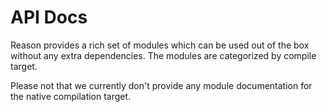 
# API Docs

Reason provides a rich set of modules which can be used out of the box without
any extra dependencies. The modules are categorized by compile target.

Please not that we currently don't provide any module documentation for the native
compilation target.
